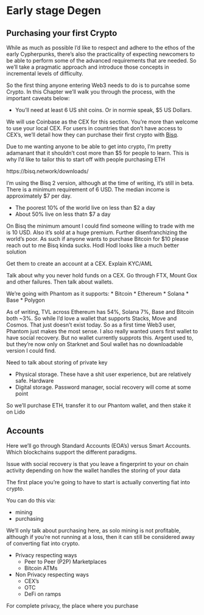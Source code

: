 # Early stage Degen

## Purchasing your first Crypto
While as much as possible I'd like to respect and adhere to the ethos of the early Cypherpunks, there's also the practicality of expecting newcomers to be able to perform some of the advanced requirements that are needed. So we'll take a pragmatic approach and introduce those concepts in incremental levels of difficulty. 

So the first thing anyone entering Web3 needs to do is to purcahse some Crypto. In this Chapter we'll walk you through the process, with the important caveats below:

* You'll need at least 6 US shit coins. Or in normie speak, $5 US Dollars.

We will use Coinbase as the CEX for this section. You're more than welcome to use your local CEX. For users in countries that don't have access to CEX's, we'll detail how they can purchase their first crypto with [Bisq](https://bisq.network).

Due to me wanting anyone to be able to get into crypto, I'm pretty adamanant that it shouldn't cost more than $5 for people to learn. This is why I'd like to tailor this to start off with people purchasing ETH

https://bisq.network/downloads/

I'm using the Bisq 2 version, although at the time of writing, it's still in beta. There is a minimum requirement of 6 USD. The median income is approximately $7 per day. 

* The poorest 10% of the world live on less than $2 a day
* About 50% live on less thatn $7 a day

On Bisq the minimum amount I could find someone willing to trade with me is 10 USD. Also it's sold at a huge premium. Further disenfranchizing the world's poor. As such if anyone wants to purchase Bitcoin for $10 please reach out to me Bisq kinda sucks. Hodl Hodl looks like a much better solution 

Get them to create an account at a CEX. Explain KYC/AML

Talk about why you never hold funds on a CEX. Go through FTX, Mount Gox and other failures. Then talk about wallets. 

We're going with Phantom as it supports:
* Bitcoin
* Ethereum
* Solana 
* Base 
* Polygon

As of writing, TVL across Ethereum has 54%, Solana 7%, Base and Bitcoin both ~3%. So while I'd love a wallet that supports Stacks, Move and Cosmos. That just doesn't exist today. So as a first time Web3 user, Phantom just makes the most sense. I also really wanted users first wallet to have social recovery. But no wallet currently supprots this. Argent used to, but they're now only on Starknet and Soul wallet has no downloadable version I could find. 

Need to talk about storing of private key

* Physical storage. These have a shit user experience, but are relatively safe. Hardware 
* Digital storage. Password manager, social recovery will come at some point

So we'll purchase ETH, transfer it to our Phantom wallet, and then stake it on Lido

## Accounts
Here we'll go through Standard Accounts (EOA's) versus Smart Accounts. Which blockchains support the different paradigms. 

Issue with social recovery is that you leave a fingerprint to your on chain activity depending on how the wallet handles the storing of your data

The first place you're going to have to start is actually converting fiat into crypto. 

You can do this via:

* mining
* purchasing

We'll only talk about purchasing here, as solo mining is not profitable, although if you're not running at a loss, then it can still be considered away of converting fiat into crypto. 

* Privacy respecting ways
    * Peer to Peer (P2P) Marketplaces
    * Bitcoin ATMs
* Non Privacy respecting ways
    * CEX's
    * OTC
    * DeFi on ramps

For complete privacy, the place where you purchase